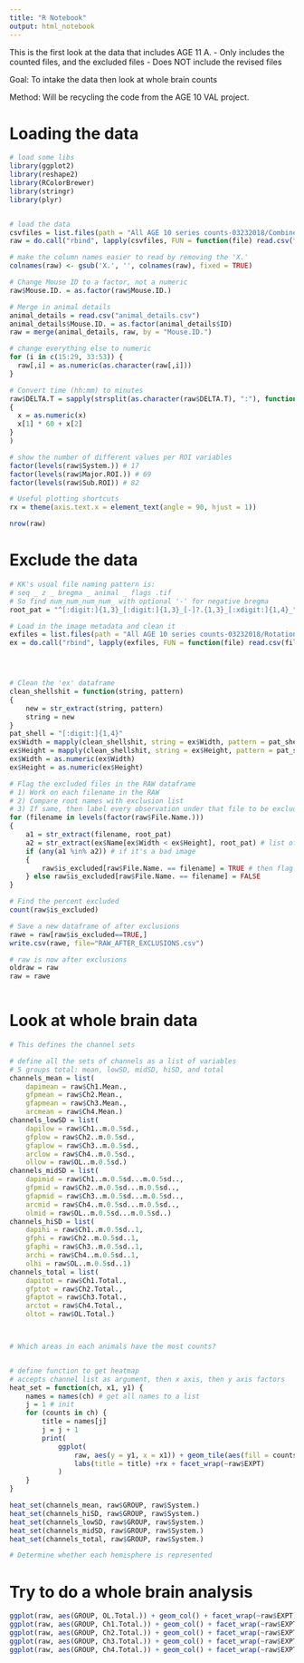 ```yaml
---
title: "R Notebook"
output: html_notebook
---
```


This is the first look at the data that includes AGE 11 A.
- Only includes the counted files, and the excluded files
- Does NOT include the revised files 

Goal: To intake the data then look at whole brain counts

Method: Will be recycling the code from the AGE 10 VAL project.



# Loading the data
```r

# load some libs 
library(ggplot2)
library(reshape2)
library(RColorBrewer)
library(stringr)
library(plyr)


# load the data
csvfiles = list.files(path = "All AGE 10 series counts-03232018/CombinedCounts/", full.names = TRUE)
raw = do.call("rbind", lapply(csvfiles, FUN = function(file) read.csv(file, header = TRUE, sep = ",")))

# make the column names easier to read by removing the 'X.'
colnames(raw) <- gsub('X.', '', colnames(raw), fixed = TRUE)

# Change Mouse ID to a factor, not a numeric
raw$Mouse.ID. = as.factor(raw$Mouse.ID.)

# Merge in animal details
animal_details = read.csv("animal_details.csv")
animal_details$Mouse.ID. = as.factor(animal_details$ID)
raw = merge(animal_details, raw, by = "Mouse.ID.")

# change everything else to numeric
for (i in c(15:29, 33:53)) {
  raw[,i] = as.numeric(as.character(raw[,i]))
}

# Convert time (hh:mm) to minutes 
raw$DELTA.T = sapply(strsplit(as.character(raw$DELTA.T), ":"), function(x)
{
  x = as.numeric(x)
  x[1] * 60 + x[2]
}
)

# show the number of different values per ROI variables
factor(levels(raw$System.)) # 17
factor(levels(raw$Major.ROI.)) # 69
factor(levels(raw$Sub.ROI)) # 82

# Useful plotting shortcuts
rx = theme(axis.text.x = element_text(angle = 90, hjust = 1))

nrow(raw)

```

# Exclude the data

```r


# KK's usual file naming pattern is:
# seq _ z _ bregma _ animal _ flags .tif
# So find num_num_num_num_ with optional '-' for negative bregma
root_pat = "^[:digit:]{1,3}_[:digit:]{1,3}_[-]?.{1,3}_[:xdigit:]{1,4}_"

# Load in the image metadata and clean it
exfiles = list.files(path = "All AGE 10 series counts-03232018/Rotations or Exclusions - From Manual Validations", full.names = TRUE)
ex = do.call("rbind", lapply(exfiles, FUN = function(file) read.csv(file, header = TRUE, sep = ",")))




# Clean the 'ex' dataframe
clean_shellshit = function(string, pattern)
{
    new = str_extract(string, pattern)
    string = new
}
pat_shell = "[:digit:]{1,4}"
ex$Width = mapply(clean_shellshit, string = ex$Width, pattern = pat_shell)
ex$Height = mapply(clean_shellshit, string = ex$Height, pattern = pat_shell) 
ex$Width = as.numeric(ex$Width)
ex$Height = as.numeric(ex$Height)

# Flag the excluded files in the RAW dataframe
# 1) Work on each filename in the RAW
# 2) Compare root names with exclusion list
# 3) If same, then label every observation under that file to be excluded
for (filename in levels(factor(raw$File.Name.)))
{
    a1 = str_extract(filename, root_pat)
    a2 = str_extract(ex$Name[ex$Width < ex$Height], root_pat) # list of portrait images (bad)
    if (any(a1 %in% a2)) # if it's a bad image
    {
        raw$is_excluded[raw$File.Name. == filename] = TRUE # then flag exclude TRUE
    } else raw$is_excluded[raw$File.Name. == filename] = FALSE
}

# Find the percent excluded
count(raw$is_excluded)

# Save a new dataframe of after exclusions
rawe = raw[raw$is_excluded==TRUE,]
write.csv(rawe, file="RAW_AFTER_EXCLUSIONS.csv")

# raw is now after exclusions
oldraw = raw
raw = rawe



```

# Look at whole brain data

```r

# This defines the channel sets

# define all the sets of channels as a list of variables
# 5 groups total: mean, lowSD, midSD, hiSD, and total
channels_mean = list(
    dapimean = raw$Ch1.Mean.,
    gfpmean = raw$Ch2.Mean.,
    gfapmean = raw$Ch3.Mean.,
    arcmean = raw$Ch4.Mean.)
channels_lowSD = list(
    dapilow = raw$Ch1..m.0.5sd.,
    gfplow = raw$Ch2..m.0.5sd.,
    gfaplow = raw$Ch3..m.0.5sd.,
    arclow = raw$Ch4..m.0.5sd.,
    ollow = raw$OL..m.0.5sd.)
channels_midSD = list(
    dapimid = raw$Ch1..m.0.5sd...m.0.5sd..,
    gfpmid = raw$Ch2..m.0.5sd...m.0.5sd..,
    gfapmid = raw$Ch3..m.0.5sd...m.0.5sd..,
    arcmid = raw$Ch4..m.0.5sd...m.0.5sd..,
    olmid = raw$OL..m.0.5sd...m.0.5sd..)
channels_hiSD = list(
    dapihi = raw$Ch1..m.0.5sd..1,
    gfphi = raw$Ch2..m.0.5sd..1,
    gfaphi = raw$Ch3..m.0.5sd..1,
    archi = raw$Ch4..m.0.5sd..1,
    olhi = raw$OL..m.0.5sd..1)
channels_total = list(
    dapitot = raw$Ch1.Total.,
    gfptot = raw$Ch2.Total.,
    gfaptot = raw$Ch3.Total.,
    arctot = raw$Ch4.Total.,
    oltot = raw$OL.Total.)



# Which areas in each animals have the most counts? 


# define function to get heatmap
# accepts channel list as argument, then x axis, then y axis factors
heat_set = function(ch, x1, y1) {
    names = names(ch) # get all names to a list
    j = 1 # init
    for (counts in ch) {
        title = names[j]
        j = j + 1
        print(
            ggplot(
                raw, aes(y = y1, x = x1)) + geom_tile(aes(fill = counts)) +
                labs(title = title) +rx + facet_wrap(~raw$EXPT)
            )
    }
}

heat_set(channels_mean, raw$GROUP, raw$System.)
heat_set(channels_hiSD, raw$GROUP, raw$System.)
heat_set(channels_lowSD, raw$GROUP, raw$System.)
heat_set(channels_midSD, raw$GROUP, raw$System.)
heat_set(channels_total, raw$GROUP, raw$System.)

# Determine whether each hemisphere is represented

```

# Try to do a whole brain analysis

```r

ggplot(raw, aes(GROUP, OL.Total.)) + geom_col() + facet_wrap(~raw$EXPT)
ggplot(raw, aes(GROUP, Ch1.Total.)) + geom_col() + facet_wrap(~raw$EXPT)
ggplot(raw, aes(GROUP, Ch2.Total.)) + geom_col() + facet_wrap(~raw$EXPT)
ggplot(raw, aes(GROUP, Ch3.Total.)) + geom_col() + facet_wrap(~raw$EXPT)
ggplot(raw, aes(GROUP, Ch4.Total.)) + geom_col() + facet_wrap(~raw$EXPT)

```


